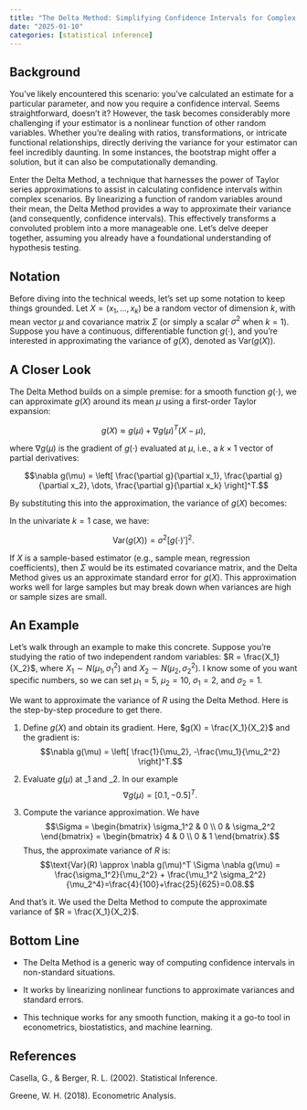```yaml
---
title: "The Delta Method: Simplifying Confidence Intervals for Complex Estimators"
date: "2025-01-10"
categories: [statistical inference]
---
```


## Background

You’ve likely encountered this scenario: you’ve calculated an estimate for a particular parameter, and now you require a confidence interval. Seems straightforward, doesn’t it? However, the task becomes considerably more challenging if your estimator is a nonlinear function of other random variables. Whether you’re dealing with ratios, transformations, or intricate functional relationships, directly deriving the variance for your estimator can feel incredibly daunting. In some instances, the bootstrap might offer a solution, but it can also be computationally demanding.

Enter the Delta Method, a technique that harnesses the power of Taylor series approximations to assist in calculating confidence intervals within complex scenarios. By linearizing a function of random variables around their mean, the Delta Method provides a way to approximate their variance (and consequently, confidence intervals). This effectively transforms a convoluted problem into a more manageable one. Let’s delve deeper together, assuming you already have a foundational understanding of hypothesis testing.

## Notation

Before diving into the technical weeds, let’s set up some notation to keep things grounded. Let $X=(x_1, \dots, x_k)$ be a random vector of dimension $k$, with mean vector $\mu$ and covariance matrix $\Sigma$ (or simply a scalar $\sigma^2$ when $k=1$). Suppose you have a continuous, differentiable function $g(\cdot)$, and you’re interested in approximating the variance of $g(X)$, denoted as $\text{Var}(g(X))$.

## A Closer Look

The Delta Method builds on a simple premise: for a smooth function $g(\cdot)$, we can approximate $g(X)$ around its mean $\mu$ using a first-order Taylor expansion:

  $$g(X) \approx g(\mu) + \nabla g(\mu)^T (X - \mu),$$

where $\nabla g(\mu)$ is the gradient of $g(\cdot)$ evaluated at $\mu$, i.e., a $k\times1$ vector of partial derivatives:

  $$\nabla g(\mu) = \left[ \frac{\partial g}{\partial x_1}, \frac{\partial g}{\partial x_2}, \dots, \frac{\partial g}{\partial x_k} \right]^T.$$

By substituting this into the approximation, the variance of $g(X)$ becomes:

  \begin{align*} \text{Var}(g(X)) & = \text{Var}(g(\mu) + \nabla g(\mu)^T (X - \mu)) \\ & = \text{Var}(g(\mu) + \nabla g(\mu)^T X -  \nabla g(\mu)^T  \mu) \\  &= \text{Var}(g(\mu)^T X)  \\ &=  \nabla g(\mu)^T \Sigma \nabla g(\mu).  \end{align*}

In the univariate $k=1$ case, we have:

  $$\text{Var}(g(X)) = \sigma^2 [g(\cdot)']^2.$$

If $X$ is a sample-based estimator (e.g., sample mean, regression coefficients), then $\Sigma$ would be its estimated covariance matrix, and the Delta Method gives us an approximate standard error for $g(X)$. This approximation works well for large samples but may break down when variances are high or sample sizes are small.

## An Example

Let’s walk through an example to make this concrete. Suppose you’re studying the ratio of two independent random variables: $R = \frac{X_1}{X_2}$, where $X_1 \sim N(\mu_1, \sigma_1^2)$ and $X_2 \sim N(\mu_2, \sigma_2^2)$. I know some of you want specific numbers, so we can set $\mu_1 = 5$, $\mu_2 = 10$, $\sigma_1 = 2$, and $\sigma_2=1$.

We want to approximate the variance of $R$ using the Delta Method. Here is the step-by-step procedure to get there.

::: {.callout-note title="Algorithm:"}
1. Define $g(X)$ and obtain its gradient. Here, $g(X) = \frac{X_1}{X_2}$ and the gradient is:
  $$\nabla g(\mu) = \left[ \frac{1}{\mu_2}, -\frac{\mu_1}{\mu_2^2} \right]^T.$$

2. Evaluate \nabla $g(\mu)$ at \mu_1 and \mu_2. In our example
  $$\nabla g(\mu) = [0.1, -0.5]^T.$$

3. Compute the variance approximation. We have $$\Sigma = \begin{bmatrix} \sigma_1^2 & 0 \\ 0 & \sigma_2^2 \end{bmatrix} = \begin{bmatrix} 4 & 0 \\ 0 & 1 \end{bmatrix}.$$ Thus, the approximate variance of $R$ is:
  $$\text{Var}(R) \approx \nabla g(\mu)^T \Sigma \nabla g(\mu) = \frac{\sigma_1^2}{\mu_2^2} + \frac{\mu_1^2 \sigma_2^2}{\mu_2^4}=\frac{4}{100}+\frac{25}{625}=0.08.$$
:::

And that’s it. We used the Delta Method to compute the approximate variance of $R = \frac{X_1}{X_2}$.

## Bottom Line

- The Delta Method is a generic way of computing confidence intervals in non-standard situations.

- It works by linearizing nonlinear functions to approximate variances and standard errors.

- This technique works for any smooth function, making it a go-to tool in econometrics, biostatistics, and machine learning.

## References

Casella, G., & Berger, R. L. (2002). Statistical Inference.

Greene, W. H. (2018). Econometric Analysis.